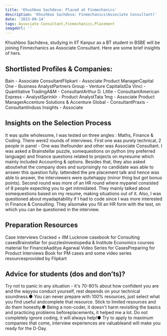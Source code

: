 ```yaml
---
title: 'Khushboo Sachdeva: Placed at Finmechanics'
description: 'Khushboo Sachdeva: Finmechanics(Associate Consultant)'
date: '2023-09-14'
tags: Associate Consultant,Finmechanics,Placement
imageUrl: ''
---
```


Khushboo Sachdeva, studying in IIT Kanpur as a BT  student in BSBE will be joining Finmechanics as Associate Consultant. Here are some brief insights of hers.

## Shortlisted Profiles & Companies:
Bain - Associate ConsultantFlipkart - Associate Product ManagerCapital One - Business AnalystPartners Group - Venture CapitalistDa Vinci - Quantitative TradingA&M - ConsultantArthur D. Little - ConsultantAmerican Express - AnalystSprinklr - Product AnalystTata 1mg - Associate Product ManagerAccenture Solutions & Accenture Global - ConsultantPraxis - ConsultantInduss Insights - Associate

## Insights on the Selection Process
It was quite wholesome, I was tested on three angles : Maths, Finance & Coding. There were2 rounds of interviews. First one was purely technical, 2 people in panel - One was thefounder and other was Associate Consultant. I was asked a Brainstellar puzzle, somequestions on python (my preferred language) and finance questions related to projects on myresume which mainly included Accounting & options. Besides that, they also asked aboutwhat the company does and surprisingly no candidate was able to answer this question fully. Iattended the pre placement talk and hence was able to answer, the interviewers were quitehappy (minor thing but got bonus points). Second round was more of an HR round where mypanel consisted of 8 people expecting you to get intimidated. They mainly talked about somequestions based on my resume, making situations out of it. Also, I was questioned about myadaptability if I had to code since I was more interested in Finance & Consulting. They alsomake you fill an HR form with the test, on which you can be questioned in the interview.

##  Preparation Resources
Case interviews Cracked + IIM Lucknow casebook for Consulting casesBrainstellar for puzzlesInvestopedia & Institute Economics courses material for FinanceAaditya Agarwal Video Series for CasesPreparing for Product Interviews Book for PM cases and some video series resourcesprovided by Flipkart

## Advice for students (dos and don’ts)? 
Try not to panic in any situation - it's 70-80% about how confident you are and the wayyou conduct yourself, rest depends on your technical soundness.● You can never prepare with 100% resources, just select what you find useful andcomplete that resource. Stick to limited resources and do them honestly.● Being a non-coder, it doesn't harm revisiting the basics and practicing problems beforeplacements, it helped me a lot. Do not completely ignore coding, it will always help!● Try to apply to maximum companies that come, interview experiences are valuableand will make you ready for the D-Day.

